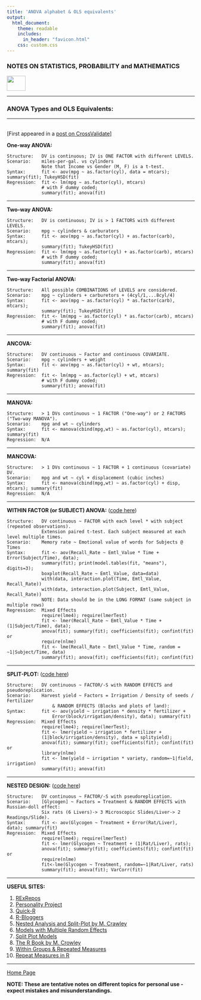 ```yaml
---
title: 'ANOVA alphabet & OLS equivalents'
output: 
  html_document:
    theme: readable
    includes:
      in_header: "favicon.html" 
    css: custom.css
---
```



### **NOTES ON STATISTICS, PROBABILITY and MATHEMATICS**

<a href="http://rinterested.github.io/statistics/index.html">
<img HEIGHT="40" WIDTH="50" src="logo.PNG"></a>

---

### ANOVA Types and OLS Equivalents:

---

<br>
[First appeared in a [post on CrossValidate](http://stats.stackexchange.com/q/168462/67822)]
<br>


**One-way ANOVA:**

    Structure:   DV is continuous; IV is ONE FACTOR with different LEVELS.
    Scenario:    miles-per-gal. vs cylinders
                 Note that Income vs Gender (M, F) is a t-test.
    Syntax:      fit <- aov(mpg ~ as.factor(cyl), data = mtcars); summary(fit); TukeyHSD(fit)
    Regression:  fit <- lm(mpg ~ as.factor(cyl), mtcars) 
                 # with F dummy coded;
                 summary(fit); anova(fit)


----------


 
**Two-way ANOVA:**

    Structure:   DV is continuous; IV is > 1 FACTORS with different LEVELS.
    Scenario:    mpg ~ cylinders & carburators
    Syntax:      fit <- aov(mpg ~ as.factor(cyl) + as.factor(carb), mtcars); 
                 summary(fit); TukeyHSD(fit)
    Regression:  fit <- lm(mpg ~ as.factor(cyl) + as.factor(carb), mtcars) 
                 # with F dummy coded; 
                 summary(fit); anova(fit)


----------


**Two-way Factorial ANOVA:**

    Structure:   All possible COMBINATIONS of LEVELS are considered.
    Scenario:    mpg ~ cylinders + carburetors + (4cyl/1,...8cyl/4)
    Syntax:      fit <- aov(mpg ~ as.factor(cyl) * as.factor(carb), mtcars); 
                 summary(fit); TukeyHSD(fit)
    Regression:  fit <- lm(mpg ~ as.factor(cyl) * as.factor(carb), mtcars) 
                 # with F dummy coded; 
                 summary(fit); anova(fit)


----------


**ANCOVA:**

    Structure:   DV continuous ~ Factor and continuous COVARIATE.
    Scenario:    mpg ~ cylinders + weight
    Syntax:      fit <- aov(mpg ~ as.factor(cyl) + wt, mtcars); summary(fit)
    Regression:  fit <- lm(mpg ~ as.factor(cyl) + wt, mtcars) 
                 # with F dummy coded; 
                 summary(fit); anova(fit)


----------


**MANOVA:**

    Structure:   > 1 DVs continuous ~ 1 FACTOR ("One-way") or 2 FACTORS ("Two-way MANOVA").
    Scenario:    mpg and wt ~ cylinders
    Syntax:      fit <- manova(cbind(mpg,wt) ~ as.factor(cyl), mtcars); summary(fit)
    Regression:  N/A


----------


**MANCOVA:**

    Structure:   > 1 DVs continuous ~ 1 FACTOR + 1 continuous (covariate) DV.
    Scenario:    mpg and wt ~ cyl + displacement (cubic inches)
    Syntax:      fit <- manova(cbind(mpg,wt) ~ as.factor(cyl) + disp, mtcars); summary(fit)
    Regression:  N/A


----------


**WITHIN FACTOR (or SUBJECT) ANOVA:** ([code here][4])

    Structure:   DV continuous ~ FACTOR with each level * with subject (repeated observations).
                 Extension paired t-test. Each subject measured at each level multiple times. 
    Scenario:    Memory rate ~ Emotional value of words for Subjects @ Times
    Syntax:      fit <- aov(Recall_Rate ~ Emtl_Value * Time + Error(Subject/Time), data); 
                 summary(fit); print(model.tables(fit, "means"), digits=3);
                 boxplot(Recall_Rate ~ Emtl_Value, data=data)
                 with(data, interaction.plot(Time, Emtl_Value, Recall_Rate))
                 with(data, interaction.plot(Subject, Emtl_Value, Recall_Rate))
                 NOTE: Data should be in the LONG FORMAT (same subject in multiple rows)
    Regression:  Mixed Effects
                 require(lme4); require(lmerTest)
                 fit <- lmer(Recall_Rate ~ Emtl_Value * Time + (1|Subject/Time), data); 
                 anova(fit); summary(fit); coefficients(fit); confint(fit) 
    or
                 require(nlme)
                 fit <- lme(Recall_Rate ~ Emtl_Value * Time, random = ~1|Subject/Time, data)
                 summary(fit); anova(fit); coefficients(fit); confint(fit)

----------


**SPLIT-PLOT:** ([code here][5])

    Structure:   DV continuous ~ FACTOR/-S with RANDOM EFFECTS and pseudoreplication.
    Scenario:    Harvest yield ~ Factors = Irrigation / Density of seeds / Fertilizer 
                     & RANDOM EFFECTS (Blocks and plots of land): 
    Syntax:      fit <- aov(yield ~ irrigation * density * fertilizer + 
                     Error(block/irrigation/density), data); summary(fit)
    Regression:  Mixed Effects
                 require(lme4); require(lmerTest); 
                 fit <- lmer(yield ~ irrigation * fertilizer + 
                 (1|block/irrigation/density), data = splityield); 
                 anova(fit); summary(fit); coefficients(fit); confint(fit)
    or
                 library(nlme)
                 fit <- lme(yield ~ irrigation * variety, random=~1|field, irrigation)
                 summary(fit); anova(fit)

----------


**NESTED DESIGN:** ([code here][12])

    Structure:   DV continuous ~ FACTOR/-S with pseudoreplication.
    Scenario:    [Glycogen] ~ Factors = Treatment & RANDOM EFFECTS with Russian-doll effect: 
                 Six rats (6 Livers)-> 3 Microscopic Slides/Liver-> 2 Readings/Slide). 
    Syntax:      fit <- aov(Glycogen ~ Treatment + Error(Rat/Liver), data); summary(fit)
    Regression:  Mixed Effects
                 require(lme4); require(lmerTest)
                 fit <- lmer(Glycogen ~ Treatment + (1|Rat/Liver), rats); 
                 anova(fit); summary(fit); coefficients(fit); confint(fit)
    or
                 require(nlme)
                 fit<-lme(Glycogen ~ Treatment, random=~1|Rat/Liver, rats)
                 summary(fit); anova(fit); VarCorr(fit)

----------


**USEFUL SITES:**

1. [RExRepos][6]
2. [Personality Project][7]
3. [Quick-R][8]
4. [R-Bloggers][9]
5. [Nested Analysis and Split-Plot by M. Crawley][10]
6. [Models with Multiple Random Effects][11]
7. [Split Plot Models][14]
8. [The R Book by M. Crowley][15]
9. [Within Groups & Repeated Measures][16]
10. [Repeat Measures in R][17]



  [1]: http://stats.stackexchange.com/a/59048/67822
  [2]: http://stats.stackexchange.com/questions/555/why-is-anova-taught-used-as-if-it-is-a-different-research-methodology-compared?lq=1
  [3]: http://stats.stackexchange.com/q/13166/67822
  [4]: https://github.com/RInterested/ANOVA/blob/master/WITHIN%20SUBJECTS%20ANOVA
  [5]:
https://github.com/RInterested/ANOVA/blob/master/SPLIT%20PLOT
  [6]: http://www.uni-kiel.de/psychologie/rexrepos/posts/anovaMixed.html
  [7]: http://www.personality-project.org/r/r.anova.html
  [8]: http://www.statmethods.net/stats/anova.html
  [9]: http://www.r-bloggers.com/quick-and-dirty-notes-on-general-linear-mix-models/
  [10]: http://www3.imperial.ac.uk/portal/pls/portallive/docs/1/1171923.PDF
  [11]:
http://lme4.r-forge.r-project.org/book/Ch2.pdf
  [12]:
https://github.com/RInterested/ANOVA/blob/master/NESTED

  [14]:
http://www.maths.bath.ac.uk/~jjf23/mixchange/split.html

  [15]:
http://www.kharms.biology.lsu.edu/CrawleyMJ_TheRBook.pdf

  [16]:
http://statistics.ats.ucla.edu/stat/r/seminars/Repeated_Measures/repeated_measures.htm

  [17]:
http://www.psych.upenn.edu/~baron/rpsych/rpsych.html#htoc52


---
<a href="http://rinterested.github.io/statistics/index.html">Home Page</a>

**NOTE: These are tentative notes on different topics for personal use - expect mistakes and misunderstandings.**